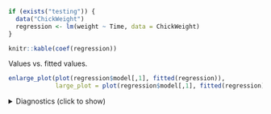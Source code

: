 ```r
if (exists("testing")) {
  data("ChickWeight")
  regression <- lm(weight ~ Time, data = ChickWeight)
}
```


```r
knitr::kable(coef(regression))
```

Values vs. fitted values.

```r
enlarge_plot(plot(regression$model[,1], fitted(regression)),
             large_plot = plot(regression$model[,1], fitted(regression)))
```

<details>

<summary>Diagnostics (click to show)</summary>

```r
plot(regression, ask = FALSE)
```

</details>
